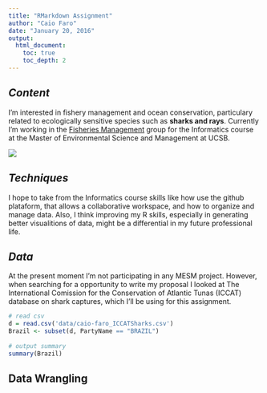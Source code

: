 ```yaml
---
title: "RMarkdown Assignment"
author: "Caio Faro"
date: "January 20, 2016"
output:
  html_document:
    toc: true
    toc_depth: 2
---
```


## *Content*
  
  I'm interested in fishery management and ocean conservation, particulary related to ecologically sensitive species such as **sharks and rays**.
  Currently I'm working in the [Fisheries Management](https://github.com/fishmgt) group for the Informatics course at the Master of Environmental Science and Management at UCSB.
  
  ![](images/caio-faro_hammerhead.jpg)
        
## *Techniques*
        
  I hope to take from the Informatics course skills like how use the github plataform, that allows a collaborative workspace, and how to organize and manage data. Also, I think improving my R skills, especially in generating better visualitions of data, might be a differential in my future professional life.
        
## *Data*
        
  At the present moment I'm not participating in any MESM project. However, when searching for a opportunity to write my proposal I looked at The International Comission for the Conservation of Atlantic Tunas (ICCAT) database on shark captures, which I'll be using for this assignment.
  
  
```r
# read csv
d = read.csv('data/caio-faro_ICCATSharks.csv')
Brazil <- subset(d, PartyName == "BRAZIL")
      
# output summary
summary(Brazil)


```


## Data Wrangling

